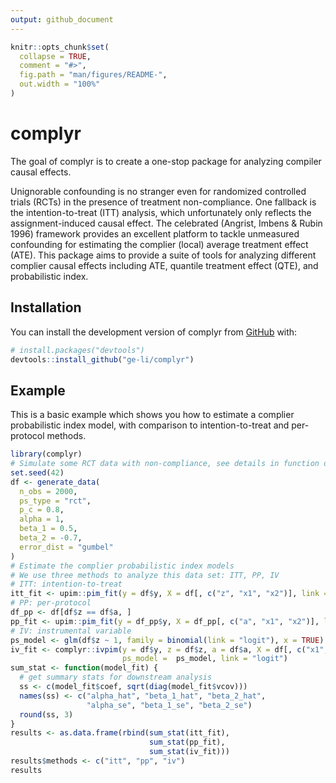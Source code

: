 ```yaml
---
output: github_document
---
```


<!-- README.md is generated from README.Rmd. Please edit that file -->

```r
knitr::opts_chunk$set(
  collapse = TRUE,
  comment = "#>",
  fig.path = "man/figures/README-",
  out.width = "100%"
)
```

# complyr

<!-- badges: start -->
<!-- badges: end -->

The goal of complyr is to create a one-stop package for analyzing compiler 
causal effects. 

Unignorable confounding is no stranger even for randomized 
controlled trials (RCTs) in the presence of treatment non-compliance. 
One fallback is the intention-to-treat (ITT) analysis, which unfortunately 
only reflects the assignment-induced causal effect. The celebrated 
(Angrist, Imbens & Rubin 1996) framework provides an excellent platform 
to tackle unmeasured confounding for estimating the complier (local) average 
treatment effect (ATE). This package aims to provide a suite of tools for 
analyzing different complier causal effects including ATE, quantile treatment
effect (QTE), and probabilistic index.  

## Installation

You can install the development version of complyr from [GitHub](https://github.com/) with:

``` r
# install.packages("devtools")
devtools::install_github("ge-li/complyr")
```

## Example

This is a basic example which shows you how to estimate a complier probabilistic index model,
with comparison to intention-to-treat and per-protocol methods. 

```r
library(complyr)
# Simulate some RCT data with non-compliance, see details in function docs. 
set.seed(42)
df <- generate_data(
  n_obs = 2000,
  ps_type = "rct",
  p_c = 0.8,
  alpha = 1,
  beta_1 = 0.5,
  beta_2 = -0.7,
  error_dist = "gumbel"
)
# Estimate the complier probabilistic index models
# We use three methods to analyze this data set: ITT, PP, IV
# ITT: intention-to-treat
itt_fit <- upim::pim_fit(y = df$y, X = df[, c("z", "x1", "x2")], link = "logit")
# PP: per-protocol
df_pp <- df[df$z == df$a, ]
pp_fit <- upim::pim_fit(y = df_pp$y, X = df_pp[, c("a", "x1", "x2")], link = "logit")
# IV: instrumental variable
ps_model <- glm(df$z ~ 1, family = binomial(link = "logit"), x = TRUE)
iv_fit <- complyr::ivpim(y = df$y, z = df$z, a = df$a, X = df[, c("x1", "x2")], 
                         ps_model =  ps_model, link = "logit")
sum_stat <- function(model_fit) {
  # get summary stats for downstream analysis
  ss <- c(model_fit$coef, sqrt(diag(model_fit$vcov)))
  names(ss) <- c("alpha_hat", "beta_1_hat", "beta_2_hat",
                 "alpha_se", "beta_1_se", "beta_2_se")
  round(ss, 3)
}
results <- as.data.frame(rbind(sum_stat(itt_fit),
                               sum_stat(pp_fit),
                               sum_stat(iv_fit)))
results$methods <- c("itt", "pp", "iv")
results
```


